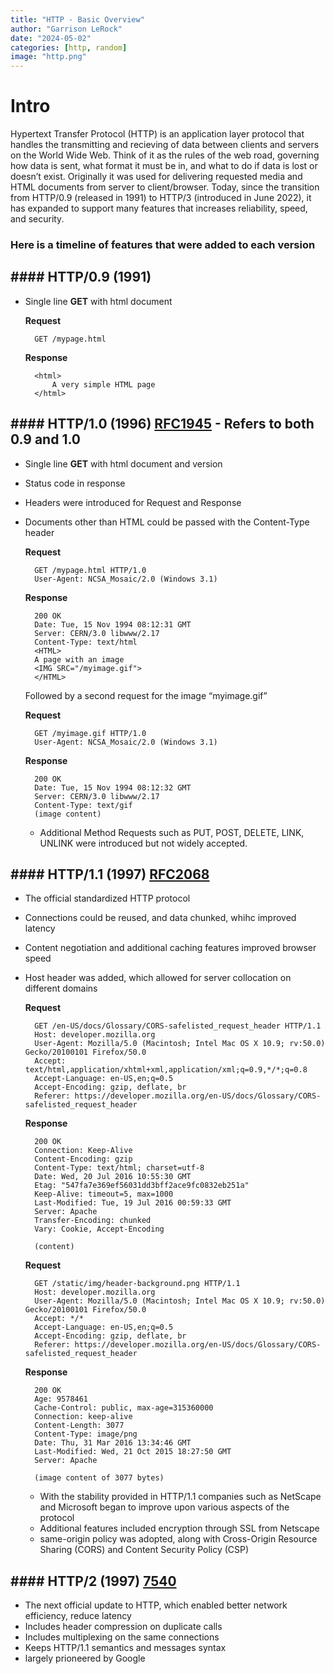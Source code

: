 ---
title: "HTTP - Basic Overview"
author: "Garrison LeRock"
date: "2024-05-02"
categories: [http, random]
image: "http.png"
---
# Intro
Hypertext Transfer Protocol (HTTP) is an application layer protocol that handles the transmitting and recieving of data between clients and servers on the World Wide Web. 
Think of it as the rules of the web road, governing how data is sent, what format it must be in, and what to do if data is lost or doesn't exist.
Originally it was used for delivering requested media and HTML documents from server to client/browser. 
Today, since the transition from HTTP/0.9 (released in 1991) to HTTP/3 (introduced in June 2022), it has expanded to support many features that increases reliability, speed, and security. 

### Here is a timeline of features that were added to each version

#### **HTTP/0.9** (1991)
-
- Single line **GET** with html document 

    **Request**  

        
        GET /mypage.html
        

    **Response** 
    
        
        <html>
            A very simple HTML page
        </html>
        

#### **HTTP/1.0** (1996) [RFC1945](https://datatracker.ietf.org/doc/html/rfc1945) - Refers to both 0.9 and 1.0
-
- Single line **GET** with html document and version
- Status code in response
- Headers were introduced for Request and Response
- Documents other than HTML could be passed with the Content-Type header
    
    **Request**

        GET /mypage.html HTTP/1.0
        User-Agent: NCSA_Mosaic/2.0 (Windows 3.1)
        

    **Response**

        200 OK
        Date: Tue, 15 Nov 1994 08:12:31 GMT
        Server: CERN/3.0 libwww/2.17
        Content-Type: text/html
        <HTML>
        A page with an image
        <IMG SRC="/myimage.gif">
        </HTML>
        
    Followed by a second request for the image "myimage.gif"

    **Request**

        GET /myimage.gif HTTP/1.0
        User-Agent: NCSA_Mosaic/2.0 (Windows 3.1)
        
    **Response**
        
        200 OK
        Date: Tue, 15 Nov 1994 08:12:32 GMT
        Server: CERN/3.0 libwww/2.17
        Content-Type: text/gif
        (image content)
    
    * Additional Method Requests such as PUT, POST, DELETE, LINK, UNLINK were introduced but not widely accepted.

#### **HTTP/1.1** (1997) [RFC2068](https://datatracker.ietf.org/doc/html/rfc2068#section-9.5)
-
- The official standardized HTTP protocol
- Connections could be reused, and data chunked, whihc improved latency
- Content negotiation and additional caching features improved browser speed
- Host header was added, which allowed for server collocation on different domains
    
    **Request**

        GET /en-US/docs/Glossary/CORS-safelisted_request_header HTTP/1.1
        Host: developer.mozilla.org
        User-Agent: Mozilla/5.0 (Macintosh; Intel Mac OS X 10.9; rv:50.0) Gecko/20100101 Firefox/50.0
        Accept: text/html,application/xhtml+xml,application/xml;q=0.9,*/*;q=0.8
        Accept-Language: en-US,en;q=0.5
        Accept-Encoding: gzip, deflate, br
        Referer: https://developer.mozilla.org/en-US/docs/Glossary/CORS-safelisted_request_header
        
    **Response**

        200 OK
        Connection: Keep-Alive
        Content-Encoding: gzip
        Content-Type: text/html; charset=utf-8
        Date: Wed, 20 Jul 2016 10:55:30 GMT
        Etag: "547fa7e369ef56031dd3bff2ace9fc0832eb251a"
        Keep-Alive: timeout=5, max=1000
        Last-Modified: Tue, 19 Jul 2016 00:59:33 GMT
        Server: Apache
        Transfer-Encoding: chunked
        Vary: Cookie, Accept-Encoding

        (content)

    **Request**

        GET /static/img/header-background.png HTTP/1.1
        Host: developer.mozilla.org
        User-Agent: Mozilla/5.0 (Macintosh; Intel Mac OS X 10.9; rv:50.0) Gecko/20100101 Firefox/50.0
        Accept: */*
        Accept-Language: en-US,en;q=0.5
        Accept-Encoding: gzip, deflate, br
        Referer: https://developer.mozilla.org/en-US/docs/Glossary/CORS-safelisted_request_header

    **Response**

        200 OK
        Age: 9578461
        Cache-Control: public, max-age=315360000
        Connection: keep-alive
        Content-Length: 3077
        Content-Type: image/png
        Date: Thu, 31 Mar 2016 13:34:46 GMT
        Last-Modified: Wed, 21 Oct 2015 18:27:50 GMT
        Server: Apache

        (image content of 3077 bytes)
    
    * With the stability provided in HTTP/1.1 companies such as NetScape and Microsoft began to improve upon various aspects of the protocol
    * Additional features included encryption through SSL from Netscape
    * same-origin policy was adopted, along with Cross-Origin Resource Sharing (CORS) and Content Security Policy (CSP)
  
#### **HTTP/2** (1997) [7540](https://datatracker.ietf.org/doc/html/rfc7540)
-
- The next official update to HTTP, which enabled better network efficiency, reduce latency
- Includes header compression on duplicate calls
- Includes multiplexing on the same connections
- Keeps HTTP/1.1 semantics and messages syntax
- largely prioneered by Google
